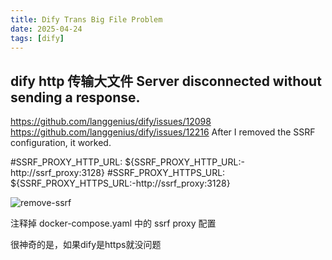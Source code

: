 ```yaml
---
title: Dify Trans Big File Problem
date: 2025-04-24
tags: [dify]
---
```


## dify http 传输大文件 Server disconnected without sending a response.

https://github.com/langgenius/dify/issues/12098
https://github.com/langgenius/dify/issues/12216
After I removed the SSRF configuration, it worked.

  #SSRF_PROXY_HTTP_URL: ${SSRF_PROXY_HTTP_URL:-http://ssrf_proxy:3128}
  #SSRF_PROXY_HTTPS_URL: ${SSRF_PROXY_HTTPS_URL:-http://ssrf_proxy:3128}

![remove-ssrf](public/static/images/remove-ssrf.png)
  
注释掉 docker-compose.yaml 中的 ssrf proxy 配置

很神奇的是，如果dify是https就没问题